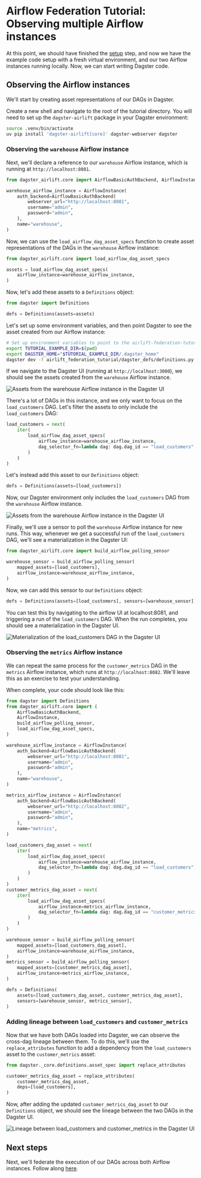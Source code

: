 # Airflow Federation Tutorial: Observing multiple Airflow instances

At this point, we should have finished the [setup](/integrations/airlift/federation-tutorial/setup) step, and now we have the example code setup with a fresh virtual environment, and our two Airflow instances running locally. Now, we can start writing Dagster code.

## Observing the Airflow instances

We'll start by creating asset representations of our DAGs in Dagster.

Create a new shell and navigate to the root of the tutorial directory. You will need to set up the `dagster-airlift` package in your Dagster environment:

```bash
source .venv/bin/activate
uv pip install 'dagster-airlift[core]' dagster-webserver dagster
```

### Observing the `warehouse` Airflow instance

Next, we'll declare a reference to our `warehouse` Airflow instance, which is running at `http://localhost:8081`.

```python file=../../airlift-federation-tutorial/snippets/observe.py startafter=start_warehouse_instance endbefore=end_warehouse_instance
from dagster_airlift.core import AirflowBasicAuthBackend, AirflowInstance

warehouse_airflow_instance = AirflowInstance(
    auth_backend=AirflowBasicAuthBackend(
        webserver_url="http://localhost:8081",
        username="admin",
        password="admin",
    ),
    name="warehouse",
)
```

Now, we can use the `load_airflow_dag_asset_specs` function to create asset representations of the DAGs in the `warehouse` Airflow instance:

```python file=../../airlift-federation-tutorial/snippets/observe.py startafter=start_load_all endbefore=end_load_all
from dagster_airlift.core import load_airflow_dag_asset_specs

assets = load_airflow_dag_asset_specs(
    airflow_instance=warehouse_airflow_instance,
)
```

Now, let's add these assets to a `Definitions` object:

```python file=../../airlift-federation-tutorial/snippets/observe.py startafter=start_defs endbefore=end_defs
from dagster import Definitions

defs = Definitions(assets=assets)
```

Let's set up some environment variables, and then point Dagster to see the asset created from our Airflow instance:

```bash
# Set up environment variables to point to the airlift-federation-tutorial directory on your machine
export TUTORIAL_EXAMPLE_DIR=$(pwd)
export DAGSTER_HOME="$TUTORIAL_EXAMPLE_DIR/.dagster_home"
dagster dev -f airlift_federation_tutorial/dagster_defs/definitions.py
```

If we navigate to the Dagster UI (running at `http://localhost:3000`), we should see the assets created from the `warehouse` Airflow instance.

<Image
alt="Assets from the warehouse Airflow instance in the Dagster UI"
src="/images/integrations/airlift/observe_warehouse.png"
width={320}
height={198}
/>

There's a lot of DAGs in this instance, and we only want to focus on the `load_customers` DAG. Let's filter the assets to only include the `load_customers` DAG:

```python file=../../airlift-federation-tutorial/snippets/observe.py startafter=start_filter endbefore=end_filter
load_customers = next(
    iter(
        load_airflow_dag_asset_specs(
            airflow_instance=warehouse_airflow_instance,
            dag_selector_fn=lambda dag: dag.dag_id == "load_customers",
        )
    )
)
```

Let's instead add this asset to our `Definitions` object:

```python file=../../airlift-federation-tutorial/snippets/observe.py startafter=start_customers_defs endbefore=end_customers_defs
defs = Definitions(assets=[load_customers])
```

Now, our Dagster environment only includes the `load_customers` DAG from the `warehouse` Airflow instance.

<Image
alt="Assets from the warehouse Airflow instance in the Dagster UI"
src="/images/integrations/airlift/only_load_customers.png"
width={320}
height={198}
/>

Finally, we'll use a sensor to poll the `warehouse` Airflow instance for new runs. This way, whenever we get a successful run of the `load_customers` DAG, we'll see a materialization in the Dagster UI:

```python file=../../airlift-federation-tutorial/snippets/observe.py startafter=start_sensor endbefore=end_sensor
from dagster_airlift.core import build_airflow_polling_sensor

warehouse_sensor = build_airflow_polling_sensor(
    mapped_assets=[load_customers],
    airflow_instance=warehouse_airflow_instance,
)
```

Now, we can add this sensor to our `Definitions` object:

```python file=../../airlift-federation-tutorial/snippets/observe.py startafter=start_sensor_defs endbefore=end_sensor_defs
defs = Definitions(assets=[load_customers], sensors=[warehouse_sensor])
```

You can test this by navigating to the airflow UI at localhost:8081, and triggering a run of the `load_customers` DAG. When the run completes, you should see a materialization in the Dagster UI.

<Image
alt="Materialization of the load_customers DAG in the Dagster UI"
src="/images/integrations/airlift/load_customers_mat.png"
width={320}
height={198}
/>

### Observing the `metrics` Airflow instance

We can repeat the same process for the `customer_metrics` DAG in the `metrics` Airflow instance, which runs at `http://localhost:8082`. We'll leave this as an exercise to test your understanding.

When complete, your code should look like this:

```python file=../../airlift-federation-tutorial/airlift_federation_tutorial/dagster_defs/stages/observe_complete.py
from dagster import Definitions
from dagster_airlift.core import (
    AirflowBasicAuthBackend,
    AirflowInstance,
    build_airflow_polling_sensor,
    load_airflow_dag_asset_specs,
)

warehouse_airflow_instance = AirflowInstance(
    auth_backend=AirflowBasicAuthBackend(
        webserver_url="http://localhost:8081",
        username="admin",
        password="admin",
    ),
    name="warehouse",
)

metrics_airflow_instance = AirflowInstance(
    auth_backend=AirflowBasicAuthBackend(
        webserver_url="http://localhost:8082",
        username="admin",
        password="admin",
    ),
    name="metrics",
)

load_customers_dag_asset = next(
    iter(
        load_airflow_dag_asset_specs(
            airflow_instance=warehouse_airflow_instance,
            dag_selector_fn=lambda dag: dag.dag_id == "load_customers",
        )
    )
)
customer_metrics_dag_asset = next(
    iter(
        load_airflow_dag_asset_specs(
            airflow_instance=metrics_airflow_instance,
            dag_selector_fn=lambda dag: dag.dag_id == "customer_metrics",
        )
    )
)

warehouse_sensor = build_airflow_polling_sensor(
    mapped_assets=[load_customers_dag_asset],
    airflow_instance=warehouse_airflow_instance,
)
metrics_sensor = build_airflow_polling_sensor(
    mapped_assets=[customer_metrics_dag_asset],
    airflow_instance=metrics_airflow_instance,
)

defs = Definitions(
    assets=[load_customers_dag_asset, customer_metrics_dag_asset],
    sensors=[warehouse_sensor, metrics_sensor],
)
```

### Adding lineage between `load_customers` and `customer_metrics`

Now that we have both DAGs loaded into Dagster, we can observe the cross-dag lineage between them. To do this, we'll use the `replace_attributes` function to add a dependency from the `load_customers` asset to the `customer_metrics` asset:

```python file=../../airlift-federation-tutorial/snippets/observe.py startafter=start_lineage endbefore=end_lineage
from dagster._core.definitions.asset_spec import replace_attributes

customer_metrics_dag_asset = replace_attributes(
    customer_metrics_dag_asset,
    deps=[load_customers],
)
```

Now, after adding the updated `customer_metrics_dag_asset` to our `Definitions` object, we should see the lineage between the two DAGs in the Dagster UI.

<Image
alt="Lineage between load_customers and customer_metrics in the Dagster UI"
src="/images/integrations/airlift/dag_lineage.png"
width={320}
height={198}
/>

## Next steps

Next, we'll federate the execution of our DAGs across both Airflow instances. Follow along [here](/integrations/airlift/federation-tutorial/federated-execution).
